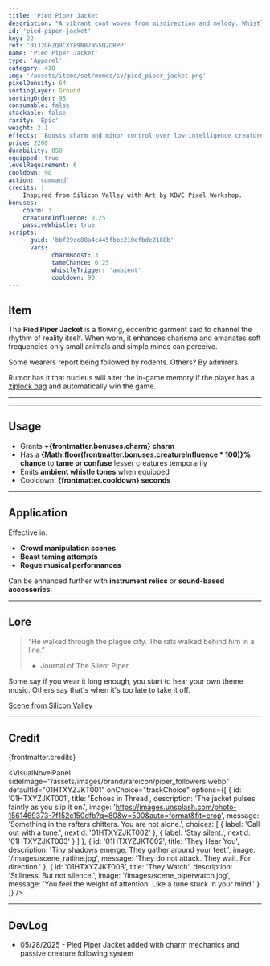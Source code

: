 ```yaml
---
title: 'Pied Piper Jacket'
description: "A vibrant coat woven from misdirection and melody. Whistles faintly when no one’s speaking. Creatures tend to follow."
id: 'pied-piper-jacket'
key: 22
ref: '01J2GHZQ9CXY89NB7NS5Q2DRPP'
name: 'Pied Piper Jacket'
type: 'Apparel'
category: 410
img: '/assets/items/set/memes/sv/pied_piper_jacket.png'
pixelDensity: 64
sortingLayer: Ground
sortingOrder: 95
consumable: false
stackable: false
rarity: 'Epic'
weight: 2.1
effects: 'Boosts charm and minor control over low-intelligence creatures.'
price: 2200
durability: 850
equipped: true
levelRequirement: 6
cooldown: 90
action: 'command'
credits: |
    Inspired from Silicon Valley with Art by KBVE Pixel Workshop.
bonuses:
    charm: 3
    creatureInfluence: 0.25
    passiveWhistle: true
scripts:
    - guid: 'bbf29ce88a4c445fbbc210efbde2188b'
      vars:
            charmBoost: 3
            tameChance: 0.25
            whistleTrigger: 'ambient'
            cooldown: 90
---
```



## Item

The **Pied Piper Jacket** is a flowing, eccentric garment said to channel the rhythm of reality itself. 
When worn, it enhances charisma and emanates soft frequencies only small animals and simple minds can perceive.

Some wearers report being followed by rodents. Others? By admirers.

Rumor has it that nucleus will alter the in-game memory if the player has a [ziplock bag](/itemdb/jareds-teddy-bear) and automatically win the game.


---

<ItemDBPanel data={frontmatter} />

---

## Usage

- Grants **+{frontmatter.bonuses.charm} charm**  
- Has a **{Math.floor(frontmatter.bonuses.creatureInfluence * 100)}% chance** to **tame or confuse** lesser creatures temporarily  
- Emits **ambient whistle tones** when equipped  
- Cooldown: **{frontmatter.cooldown} seconds**

---

## Application

Effective in:
- **Crowd manipulation scenes**
- **Beast taming attempts**
- **Rogue musical performances**

Can be enhanced further with **instrument relics** or **sound-based accessories**.

---

## Lore

> “He walked through the plague city. The rats walked behind him in a line.”  
> - Journal of The Silent Piper

Some say if you wear it long enough, you start to hear your own theme music. 
Others say that's when it's too late to take it off.

[Scene from Silicon Valley](https://www.youtube.com/watch?v=upNBYuNh71A)

---

## Credit

{frontmatter.credits}

<VisualNovelPanel
  sideImage="/assets/images/brand/rareicon/piper_followers.webp"
  defaultId="01HTXYZJKT001"
  onChoice="trackChoice"
  options={[
    {
      id: '01HTXYZJKT001',
      title: 'Echoes in Thread',
      description: 'The jacket pulses faintly as you slip it on.',
      image: 'https://images.unsplash.com/photo-1561469373-7f152c150dfb?q=80&w=500&auto=format&fit=crop',
      message: 'Something in the rafters chitters. You are not alone.',
      choices: [
        { label: 'Call out with a tune.', nextId: '01HTXYZJKT002' },
        { label: 'Stay silent.', nextId: '01HTXYZJKT003' }
      ]
    },
    {
      id: '01HTXYZJKT002',
      title: 'They Hear You',
      description: 'Tiny shadows emerge. They gather around your feet.',
      image: '/images/scene_ratline.jpg',
      message: 'They do not attack. They wait. For direction.'
    },
    {
      id: '01HTXYZJKT003',
      title: 'They Watch',
      description: 'Stillness. But not silence.',
      image: '/images/scene_piperwatch.jpg',
      message: 'You feel the weight of attention. Like a tune stuck in your mind.'
    }
  ]}
/>
<Adsense />

---

## DevLog

- 05/28/2025 - Pied Piper Jacket added with charm mechanics and passive creature following system
